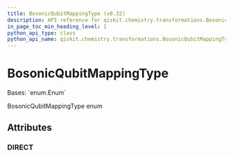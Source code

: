```yaml
---
title: BosonicQubitMappingType (v0.32)
description: API reference for qiskit.chemistry.transformations.BosonicQubitMappingType in qiskit v0.32
in_page_toc_min_heading_level: 1
python_api_type: class
python_api_name: qiskit.chemistry.transformations.BosonicQubitMappingType
---
```


# BosonicQubitMappingType

<Class id="qiskit.chemistry.transformations.BosonicQubitMappingType" isDedicatedPage={true} github="https://github.com/qiskit-community/qiskit-aqua/tree/stable/0.9/qiskit/chemistry/transformations/bosonic_transformation.py" signature="BosonicQubitMappingType(value)" modifiers="class">
  Bases: `enum.Enum`

  BosonicQubitMappingType enum

  ## Attributes

  ### DIRECT

  <Attribute id="qiskit.chemistry.transformations.BosonicQubitMappingType.DIRECT" attributeValue="'direct'" />
</Class>

